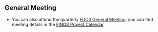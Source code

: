 ## General Meeting

- You can also attend the quarterly [FDC3 General Meeting](https://github.com/finos/FDC3/issues?q=label%3A%22General+Meeting%22): you can find meeting details in the [FINOS Project Calendar](https://calendar.google.com/calendar/u/0/embed?src=finos.org_fac8mo1rfc6ehscg0d80fi8jig@group.calendar.google.com).
